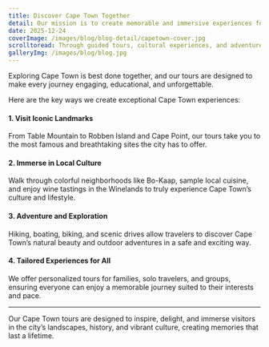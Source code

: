 ---
title: Discover Cape Town Together
detail: Our mission is to create memorable and immersive experiences for travelers exploring Cape Town’s beauty, culture, and history.
date: 2025-12-24
coverImage: /images/blog/blog-detail/capetown-cover.jpg
scrolltoread: Through guided tours, cultural experiences, and adventure activities, we help visitors connect deeply with Cape Town’s unique landscapes, heritage, and communities.
galleryImg: /images/blog/blog.jpg 
---

Exploring Cape Town is best done together, and our tours are designed to make every journey engaging, educational, and unforgettable.

Here are the key ways we create exceptional Cape Town experiences:

#### 1. Visit Iconic Landmarks  
From Table Mountain to Robben Island and Cape Point, our tours take you to the most famous and breathtaking sites the city has to offer.

#### 2. Immerse in Local Culture  
Walk through colorful neighborhoods like Bo-Kaap, sample local cuisine, and enjoy wine tastings in the Winelands to truly experience Cape Town’s culture and lifestyle.

#### 3. Adventure and Exploration  
Hiking, boating, biking, and scenic drives allow travelers to discover Cape Town’s natural beauty and outdoor adventures in a safe and exciting way.

#### 4. Tailored Experiences for All  
We offer personalized tours for families, solo travelers, and groups, ensuring everyone can enjoy a memorable journey suited to their interests and pace.

---

Our Cape Town tours are designed to inspire, delight, and immerse visitors in the city’s landscapes, history, and vibrant culture, creating memories that last a lifetime.
